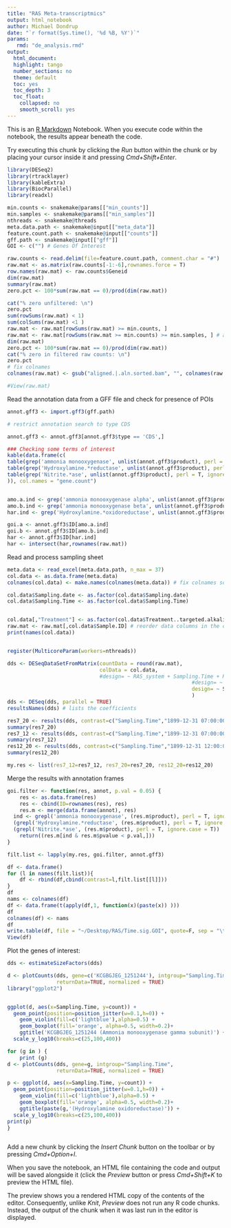 ```yaml
---
title: "RAS Meta-transcriptmics"
output: html_notebook
author: Michael Dondrup
date: "`r format(Sys.time(), '%d %B, %Y')`"
params:
   rmd: "de_analysis.rmd"
output:
  html_document:
  highlight: tango
  number_sections: no
  theme: default
  toc: yes
  toc_depth: 3
  toc_float:
    collapsed: no
    smooth_scroll: yes
---
```


This is an [R Markdown](http://rmarkdown.rstudio.com) Notebook. When you execute code within the notebook, the results appear beneath the code. 

Try executing this chunk by clicking the *Run* button within the chunk or by placing your cursor inside it and pressing *Cmd+Shift+Enter*. 

```r
library(DESeq2)
library(rtracklayer)
library(kableExtra)
library(BiocParallel)
library(readxl)
```


```r
min.counts <- snakemake@params[["min_counts"]]
min.samples <- snakemake@params[["min_samples"]]
nthreads <- snakemake@threads
meta.data.path <- snakemake@input[["meta_data"]]
feature.count.path <- snakemake@input[["counts"]]
gff.path <- snakemake@input[["gff"]]
GOI <- c("") # Genes Of Interest

raw.counts <- read.delim(file=feature.count.path, comment.char = "#")
raw.mat <- as.matrix(raw.counts[-1:-6],rownames.force = T)
row.names(raw.mat) <- raw.counts$Geneid
dim(raw.mat)
summary(raw.mat)
zero.pct <- 100*sum(raw.mat == 0)/prod(dim(raw.mat))

cat("% zero unfiltered: \n")
zero.pct
sum(rowSums(raw.mat) < 1)
sum(colSums(raw.mat) <1 )
raw.mat <- raw.mat[rowSums(raw.mat) >= min.counts, ]
raw.mat <- raw.mat[rowSums(raw.mat >= min.counts) >= min.samples, ] # at least two samples
dim(raw.mat)
zero.pct <- 100*sum(raw.mat == 0)/prod(dim(raw.mat))
cat("% zero in filtered raw counts: \n")
zero.pct
# fix colnames
colnames(raw.mat) <- gsub("aligned.|.aln.sorted.bam", "", colnames(raw.mat))

#View(raw.mat)
```
Read the annotation data from a GFF file and check for presence of POIs
```r
annot.gff3 <- import.gff3(gff.path)

# restrict annotation search to type CDS
```


```r
annot.gff3 <- annot.gff3[annot.gff3$type == 'CDS',]

### Checking some terms of interest
kable(data.frame(c(
table(grep('ammonia monooxygenase', unlist(annot.gff3$product), perl = T, ignore.case = T, value=T)),
table(grep('Hydroxylamine.*reductase', unlist(annot.gff3$product), perl = T, ignore.case = T, value=T)),
table(grep('Nitrite.*ase', unlist(annot.gff3$product), perl = T, ignore.case = T, value=T))
)), col.names = "gene.count")


amo.a.ind <- grep('ammonia monooxygenase alpha', unlist(annot.gff3$product), perl = T, ignore.case = T)
amo.b.ind <- grep('ammonia monooxygenase beta', unlist(annot.gff3$product), perl = T, ignore.case = T)
har.ind <- grep('Hydroxylamine.*oxidoreductase', unlist(annot.gff3$product), perl = T, ignore.case = T)

goi.a <- annot.gff3$ID[amo.a.ind]
goi.b <- annot.gff3$ID[amo.b.ind]
har <- annot.gff3$ID[har.ind]
har <- intersect(har,rownames(raw.mat))

```

Read and process sampling sheet
```r
meta.data <- read_excel(meta.data.path, n_max = 37)
col.data <- as.data.frame(meta.data)
colnames(col.data) <- make.names(colnames(meta.data)) # fix colnames so they can be used in formula

col.data$Sampling.date <- as.factor(col.data$Sampling.date)
col.data$Sampling.Time <- as.factor(col.data$Sampling.Time)


col.data[,"Treatment"] <- as.factor(col.data$Treatment..targeted.alkalinity.)
raw.mat <- raw.mat[,col.data$Sample.ID] # reorder data columns in the order of rows in the sample sheet
print(names(col.data))

```

```r

```

```r

register(MulticoreParam(workers=nthreads))

dds <- DESeqDataSetFromMatrix(countData = round(raw.mat),
                              colData = col.data,
                              #design= ~ RAS_system + Sampling.Time + RAS_system:Sampling.Time
															#design= ~ RAS_system + Sampling.Time,
															design= ~ Sampling.Time,
															)
dds <- DESeq(dds, parallel = TRUE)
resultsNames(dds) # lists the coefficients

```


```r
res7_20 <- results(dds, contrast=c("Sampling.Time","1899-12-31 07:00:00", "1899-12-31 20:00:00"))
summary(res7_20)
res7_12 <- results(dds, contrast=c("Sampling.Time","1899-12-31 07:00:00", "1899-12-31 12:00:00"))
summary(res7_12)
res12_20 <- results(dds, contrast=c("Sampling.Time","1899-12-31 12:00:00", "1899-12-31 20:00:00"))
summary(res12_20)

my.res <- list(res7_12=res7_12, res7_20=res7_20, res12_20=res12_20)
```

Merge the results with annotation frames
```r

goi.filter <- function(res, annot, p.val = 0.05) {
	res <- as.data.frame(res)
	res <- cbind(ID=rownames(res), res)
	res.m <- merge(data.frame(annot), res)
  ind <- grepl('ammonia monooxygenase', (res.m$product), perl = T, ignore.case = T) |
  (grepl('Hydroxylamine.*reductase', (res.m$product), perl = T, ignore.case = T)) |
  (grepl('Nitrite.*ase', (res.m$product), perl = T, ignore.case = T))
	return((res.m[ind & res.m$pvalue < p.val,]))
}

filt.list <- lapply(my.res, goi.filter, annot.gff3)

df <- data.frame()
for (l in names(filt.list)){
	df <- rbind(df,cbind(contrast=l,filt.list[[l]]))
}
df 
nams <- colnames(df)
df <- data.frame(t(apply(df,1, function(x)(paste(x)) )))
df
colnames(df) <- nams
df
write.table(df, file = "~/Desktop/RAS/Time.sig.GOI", quote=F, sep = "\t")
View(df)


```
Plot the genes of interest:

```r
dds <- estimateSizeFactors(dds)

d <- plotCounts(dds, gene=c('KCGBGJEG_1251244'), intgroup="Sampling.Time", 
                returnData=TRUE, normalized = TRUE)
library("ggplot2")


ggplot(d, aes(x=Sampling.Time, y=count)) + 
  geom_point(position=position_jitter(w=0.1,h=0)) + 
	geom_violin(fill=c('lightblue'),alpha=0.5) +
	geom_boxplot(fill='orange', alpha=0.5, width=0.2)+
	ggtitle('KCGBGJEG_1251244 (Ammonia monooxygenase gamma subunit)') +
  scale_y_log10(breaks=c(25,100,400))

for (g in ) {
	print (g)
d <- plotCounts(dds, gene=g, intgroup="Sampling.Time", 
                returnData=TRUE, normalized = TRUE)

p <- ggplot(d, aes(x=Sampling.Time, y=count)) + 
  geom_point(position=position_jitter(w=0.1,h=0)) + 
	geom_violin(fill=c('lightblue'),alpha=0.5) +
	geom_boxplot(fill='orange', alpha=0.5, width=0.2)+
	ggtitle(paste(g,'(Hydroxylamine oxidoreductase)')) +
  scale_y_log10(breaks=c(25,100,400))
print(p) 
}



```

Add a new chunk by clicking the *Insert Chunk* button on the toolbar or by pressing *Cmd+Option+I*.

When you save the notebook, an HTML file containing the code and output will be saved alongside it (click the *Preview* button or press *Cmd+Shift+K* to preview the HTML file). 

The preview shows you a rendered HTML copy of the contents of the editor. Consequently, unlike *Knit*, *Preview* does not run any R code chunks. Instead, the output of the chunk when it was last run in the editor is displayed.


